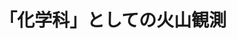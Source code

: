 ﻿---
title: "「化学科」としての火山観測"
category: "理学院"
vol: 35
interviewee: "大場武・草津白根火山観測所 "
url: ""
tags: ["化学","観測","火山"]
pdf: "35-5.pdf"
career: ""
preface: "学問の分野では他の分野が少なからず関わっている。ここ草津白根火山観測所では唯一、化学科として火山の研究をしている（1998年12月当時）。"
---
